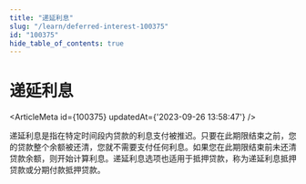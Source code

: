 ```yaml
---
title: "递延利息"
slug: "/learn/deferred-interest-100375"
id: "100375"
hide_table_of_contents: true
---
```



# 递延利息

<ArticleMeta id={100375} updatedAt={'2023-09-26 13:58:47'} />
<div className='border-solid border-b border-t-0 my-4 border-[var(--ifm-color-gray-300)]' />

递延利息是指在特定时间段内贷款的利息支付被推迟。只要在此期限结束之前，您的贷款整个余额被还清，您就不需要支付任何利息。如果您在此期限结束前未还清贷款余额，则开始计算利息。递延利息选项也适用于抵押贷款，称为递延利息抵押贷款或分期付款抵押贷款。
